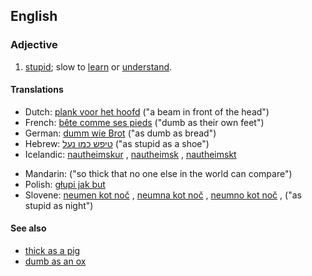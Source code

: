 ==English==

===Adjective===
{{en-adj|-|pos=[[thick]] [[as]] [[a]] [[brick]]}}

# {{simile}} [[stupid]]; slow to [[learn]] or [[understand]].

====Translations====
{{trans-top}}
* Dutch: [[plank voor het hoofd]] ("a beam in front of the head")
* French: [[bête comme ses pieds]] ("dumb as their own feet")
* German: [[dumm wie Brot]] ("as dumb as bread")
* Hebrew: [[טיפש כמו נעל]] ("as stupid as a shoe")
* Icelandic: [[nautheimskur]] {{m}}, [[nautheimsk]] {{f}}, [[nautheimskt]] {{n}}
{{trans-mid}}
* Mandarin: {{t|cmn|愚不可及|tr=yúbùkějí|sc=Hani}} ("so thick that no one else in the world can compare")
* Polish: [[głupi jak but]]
* Slovene: [[neumen kot noč]] {{m}}, [[neumna kot noč]] {{f}}, [[neumno kot noč]] {{n}},  ("as stupid as night")
{{trans-bottom}}

====See also====
* [[thick as a pig]]
* [[dumb as an ox]]